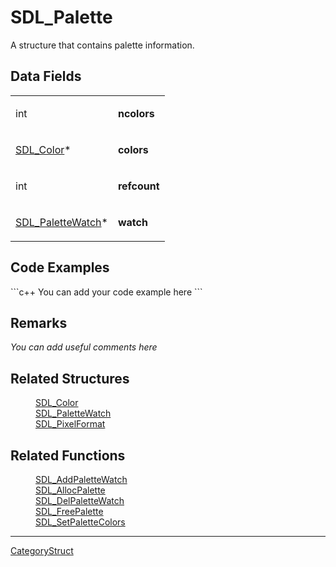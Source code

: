 <!-- pragma section-numbers off -->
<!-- pragma disable-camelcase -->

= SDL_Palette =
A structure that contains palette information.


== Data Fields ==
{|
|int
|'''ncolors'''
|-
|[[SDL_Color]]*
|'''colors'''
|-
|int
|'''refcount'''
|-
|[[SDL_PaletteWatch]]*
|'''watch'''
|}

== Code Examples ==
```c++
You can add your code example here
```

== Remarks ==
''You can add useful comments here''

== Related Structures ==
:[[SDL_Color]]
:[[SDL_PaletteWatch]]
:[[SDL_PixelFormat]]

== Related Functions ==
:[[SDL_AddPaletteWatch]]
:[[SDL_AllocPalette]]
:[[SDL_DelPaletteWatch]]
:[[SDL_FreePalette]]
:[[SDL_SetPaletteColors]]

----
[[CategoryStruct]]
